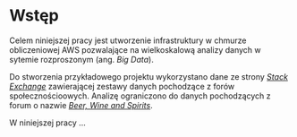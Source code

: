 # Wstęp

Celem niniejszej pracy jest utworzenie infrastruktury w chmurze obliczeniowej AWS pozwalające na wielkoskalową analizy danych  w sytemie rozproszonym (ang. _Big Data_). 

Do stworzenia przykładowego projektu wykorzystano dane ze strony [_Stack Exchange_](https://stackexchange.com/) zawierającej zestawy danych pochodzące z forów społecznościoowych. Analizę ograniczono do danych pochodzących z forum o nazwie [_Beer, Wine and Spirits_](https://data.stackexchange.com/beer/queries).

W niniejszej pracy ...
